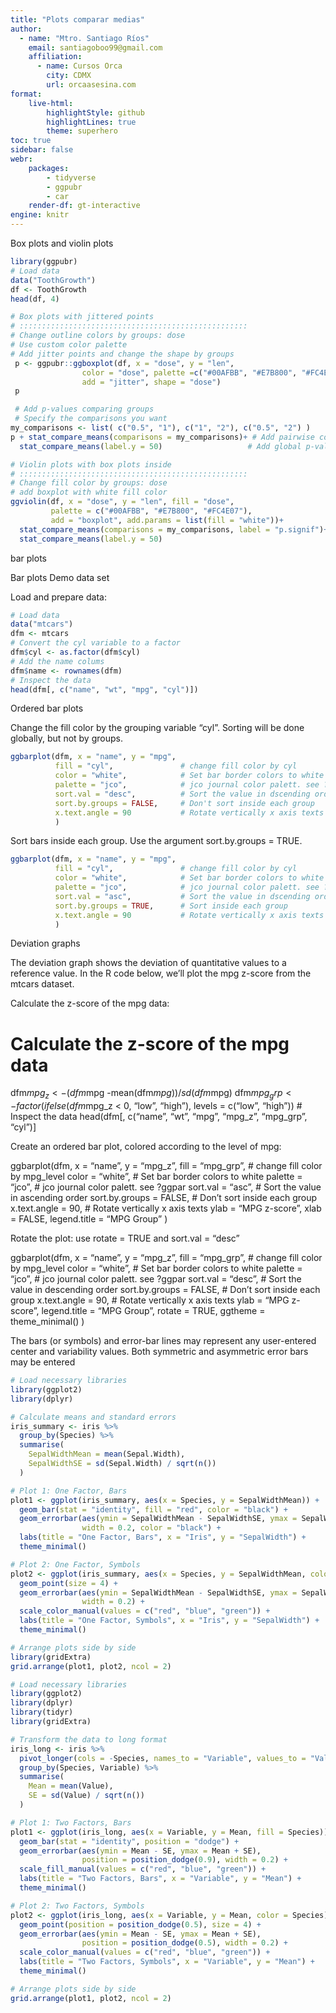 ```yaml
---
title: "Plots comparar medias"
author:
  - name: "Mtro. Santiago Ríos"
    email: santiagoboo99@gmail.com
    affiliation: 
      - name: Cursos Orca
        city: CDMX
        url: orcaasesina.com
format: 
    live-html:
        highlightStyle: github
        highlightLines: true
        theme: superhero
toc: true
sidebar: false
webr:
    packages: 
        - tidyverse
        - ggpubr
        - car
    render-df: gt-interactive
engine: knitr
---
```


Box plots and violin plots

```r
library(ggpubr)
# Load data
data("ToothGrowth")
df <- ToothGrowth
head(df, 4)
```

```r
# Box plots with jittered points
# :::::::::::::::::::::::::::::::::::::::::::::::::::
# Change outline colors by groups: dose
# Use custom color palette
# Add jitter points and change the shape by groups
 p <- ggpubr::ggboxplot(df, x = "dose", y = "len",
                color = "dose", palette =c("#00AFBB", "#E7B800", "#FC4E07"),
                add = "jitter", shape = "dose")
 p
```

```r
 # Add p-values comparing groups
 # Specify the comparisons you want
my_comparisons <- list( c("0.5", "1"), c("1", "2"), c("0.5", "2") )
p + stat_compare_means(comparisons = my_comparisons)+ # Add pairwise comparisons p-value
  stat_compare_means(label.y = 50)                   # Add global p-value
```

```r
# Violin plots with box plots inside
# :::::::::::::::::::::::::::::::::::::::::::::::::::
# Change fill color by groups: dose
# add boxplot with white fill color
ggviolin(df, x = "dose", y = "len", fill = "dose",
         palette = c("#00AFBB", "#E7B800", "#FC4E07"),
         add = "boxplot", add.params = list(fill = "white"))+
  stat_compare_means(comparisons = my_comparisons, label = "p.signif")+ # Add significance levels
  stat_compare_means(label.y = 50)
```

bar plots

Bar plots
Demo data set

Load and prepare data:

```r

# Load data
data("mtcars")
dfm <- mtcars
# Convert the cyl variable to a factor
dfm$cyl <- as.factor(dfm$cyl)
# Add the name colums
dfm$name <- rownames(dfm)
# Inspect the data
head(dfm[, c("name", "wt", "mpg", "cyl")])
```


Ordered bar plots

Change the fill color by the grouping variable “cyl”. Sorting will be done globally, but not by groups.

```r

ggbarplot(dfm, x = "name", y = "mpg",
          fill = "cyl",               # change fill color by cyl
          color = "white",            # Set bar border colors to white
          palette = "jco",            # jco journal color palett. see ?ggpar
          sort.val = "desc",          # Sort the value in dscending order
          sort.by.groups = FALSE,     # Don't sort inside each group
          x.text.angle = 90           # Rotate vertically x axis texts
          )
```

Sort bars inside each group. Use the argument sort.by.groups = TRUE.
```r

ggbarplot(dfm, x = "name", y = "mpg",
          fill = "cyl",               # change fill color by cyl
          color = "white",            # Set bar border colors to white
          palette = "jco",            # jco journal color palett. see ?ggpar
          sort.val = "asc",           # Sort the value in dscending order
          sort.by.groups = TRUE,      # Sort inside each group
          x.text.angle = 90           # Rotate vertically x axis texts
          )

```
Deviation graphs

The deviation graph shows the deviation of quantitative values to a reference value. In the R code below, we’ll plot the mpg z-score from the mtcars dataset.

Calculate the z-score of the mpg data:

# Calculate the z-score of the mpg data
dfm$mpg_z <- (dfm$mpg -mean(dfm$mpg))/sd(dfm$mpg)
dfm$mpg_grp <- factor(ifelse(dfm$mpg_z < 0, "low", "high"), 
                     levels = c("low", "high"))
# Inspect the data
head(dfm[, c("name", "wt", "mpg", "mpg_z", "mpg_grp", "cyl")]

Create an ordered bar plot, colored according to the level of mpg:

ggbarplot(dfm, x = "name", y = "mpg_z",
          fill = "mpg_grp",           # change fill color by mpg_level
          color = "white",            # Set bar border colors to white
          palette = "jco",            # jco journal color palett. see ?ggpar
          sort.val = "asc",           # Sort the value in ascending order
          sort.by.groups = FALSE,     # Don't sort inside each group
          x.text.angle = 90,          # Rotate vertically x axis texts
          ylab = "MPG z-score",
          xlab = FALSE,
          legend.title = "MPG Group"
          )

Rotate the plot: use rotate = TRUE and sort.val = “desc”

ggbarplot(dfm, x = "name", y = "mpg_z",
          fill = "mpg_grp",           # change fill color by mpg_level
          color = "white",            # Set bar border colors to white
          palette = "jco",            # jco journal color palett. see ?ggpar
          sort.val = "desc",          # Sort the value in descending order
          sort.by.groups = FALSE,     # Don't sort inside each group
          x.text.angle = 90,          # Rotate vertically x axis texts
          ylab = "MPG z-score",
          legend.title = "MPG Group",
          rotate = TRUE,
          ggtheme = theme_minimal()
          )

The bars (or symbols) and error-bar lines may represent
any user-entered center and variability values. Both symmetric and asymmetric error bars may be entered

```r
# Load necessary libraries
library(ggplot2)
library(dplyr)

# Calculate means and standard errors
iris_summary <- iris %>%
  group_by(Species) %>%
  summarise(
    SepalWidthMean = mean(Sepal.Width),
    SepalWidthSE = sd(Sepal.Width) / sqrt(n())
  )

# Plot 1: One Factor, Bars
plot1 <- ggplot(iris_summary, aes(x = Species, y = SepalWidthMean)) +
  geom_bar(stat = "identity", fill = "red", color = "black") +
  geom_errorbar(aes(ymin = SepalWidthMean - SepalWidthSE, ymax = SepalWidthMean + SepalWidthSE), 
                width = 0.2, color = "black") +
  labs(title = "One Factor, Bars", x = "Iris", y = "SepalWidth") +
  theme_minimal()

# Plot 2: One Factor, Symbols
plot2 <- ggplot(iris_summary, aes(x = Species, y = SepalWidthMean, color = Species)) +
  geom_point(size = 4) +
  geom_errorbar(aes(ymin = SepalWidthMean - SepalWidthSE, ymax = SepalWidthMean + SepalWidthSE), 
                width = 0.2) +
  scale_color_manual(values = c("red", "blue", "green")) +
  labs(title = "One Factor, Symbols", x = "Iris", y = "SepalWidth") +
  theme_minimal()

# Arrange plots side by side
library(gridExtra)
grid.arrange(plot1, plot2, ncol = 2)

```


```r
# Load necessary libraries
library(ggplot2)
library(dplyr)
library(tidyr)
library(gridExtra)

# Transform the data to long format
iris_long <- iris %>%
  pivot_longer(cols = -Species, names_to = "Variable", values_to = "Value") %>%
  group_by(Species, Variable) %>%
  summarise(
    Mean = mean(Value),
    SE = sd(Value) / sqrt(n())
  )

# Plot 1: Two Factors, Bars
plot1 <- ggplot(iris_long, aes(x = Variable, y = Mean, fill = Species)) +
  geom_bar(stat = "identity", position = "dodge") +
  geom_errorbar(aes(ymin = Mean - SE, ymax = Mean + SE), 
                position = position_dodge(0.9), width = 0.2) +
  scale_fill_manual(values = c("red", "blue", "green")) +
  labs(title = "Two Factors, Bars", x = "Variable", y = "Mean") +
  theme_minimal()

# Plot 2: Two Factors, Symbols
plot2 <- ggplot(iris_long, aes(x = Variable, y = Mean, color = Species)) +
  geom_point(position = position_dodge(0.5), size = 4) +
  geom_errorbar(aes(ymin = Mean - SE, ymax = Mean + SE), 
                position = position_dodge(0.5), width = 0.2) +
  scale_color_manual(values = c("red", "blue", "green")) +
  labs(title = "Two Factors, Symbols", x = "Variable", y = "Mean") +
  theme_minimal()

# Arrange plots side by side
grid.arrange(plot1, plot2, ncol = 2)

```